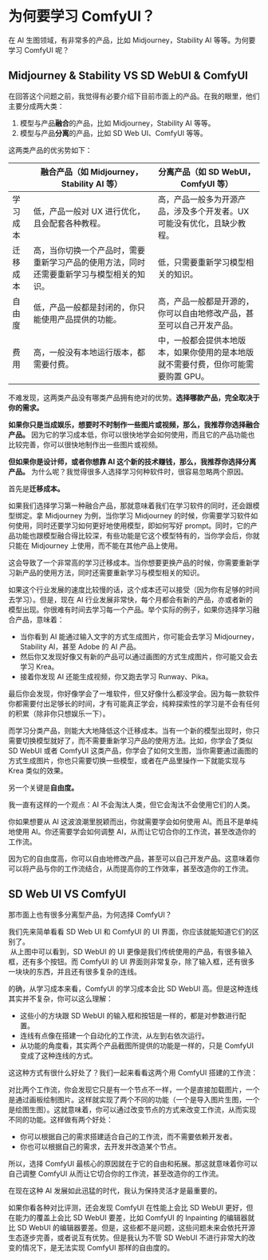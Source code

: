 
# 为何要学习 ComfyUI？

在 AI 生图领域，有非常多的产品，比如 Midjourney，Stability AI 等等。为何要学习 ComfyUI 呢？

## Midjourney & Stability VS SD WebUI & ComfyUI

在回答这个问题之前，我觉得有必要介绍下目前市面上的产品。在我的眼里，他们主要分成两大类：
1. 模型与产品**融合**的产品，比如 Midjourney，Stability AI 等等。
2. 模型与产品**分离**的产品，比如 SD Web UI、ComfyUI 等等。

这两类产品的优劣势如下：

|               | 融合产品（如 Midjourney，Stability AI 等）                                       |  分离产品（如 SD WebUI，ComfyUI 等）                                             |                                                               
|---------------|-------------------------------------------------------------------------------|--------------------------------------------------------------------------------|
| 学习成本       | 低，产品一般对 UX 进行优化，且会配套各种教程。                                       | 高，产品一般多为开源产品，涉及多个开发者。UX 可能没有优化，且缺少教程。                    |
| 迁移成本       | 高，当你切换一个产品时，需要重新学习产品的使用方法，同时还需要重新学习与模型相关的知识。     | 低，只需要重新学习模型相关的知识。                                                   |
| 自由度        | 低，产品一般都是封闭的，你只能使用产品提供的功能。                                     | 高，产品一般都是开源的，你可以自由地修改产品，甚至可以自己开发产品。                       |
| 费用          | 高，一般没有本地运行版本，都需要付费。                                               | 中，一般都会提供本地版本，如果你使用的是本地版就不需要付费，但你可能需要购置 GPU。          |

不难发现，这两类产品没有哪类产品拥有绝对的优势。**选择哪款产品，完全取决于你的需求。**

**如果你只是当成娱乐，想要时不时制作一些图片或视频，那么，我推荐你选择融合产品。** 因为它的学习成本低，你可以很快地学会如何使用，而且它的产品功能也比较完善，你可以很快地制作出一些图片或视频。

**但如果你是设计师，或者你想靠 AI 这个新的技术赚钱，那么，我推荐你选择分离产品。** 为什么呢？我觉得很多人选择学习何种软件时，很容易忽略两个原因。

首先是**迁移成本。**

如果我们选择学习第一种融合产品，那就意味着我们在学习软件的同时，还会跟模型绑定。拿 Midjourney 为例，当你学习 Midjourney 的时候，你需要学习软件如何使用，同时还要学习如何更好地使用模型，即如何写好 prompt。同时，它的产品功能也跟模型融合得比较深，有些功能是它这个模型特有的，当你学会后，你就只能在 Midjourney 上使用，而不能在其他产品上使用。

这会导致了一个非常高的学习迁移成本。当你想要更换产品的时候，你需要重新学习新产品的使用方法，同时还需要重新学习与模型相关的知识。

如果这个行业发展的速度比较慢的话，这个成本还可以接受（因为你有足够的时间去学习）。但是，现在 AI 行业发展非常快，每个月都会有新的产品，亦或者新的模型出现。你很难有时间去学习每一个产品。举个实际的例子，如果你选择学习融合产品，意味着：
* 当你看到 AI 能通过输入文字的方式生成图片，你可能会去学习 Midjourney，Stability AI，甚至 Adobe 的 AI 产品。
* 然后你又发现好像又有新的产品可以通过画图的方式生成图片，你可能又会去学习 Krea。
* 接着你发现 AI 还能生成视频，你又跑去学习 Runway、Pika。

最后你会发现，你好像学会了一堆软件，但又好像什么都没学会。因为每一款软件你都需要付出足够长的时间，才有可能真正学会，纯粹探索性的学习是不会有任何的积累（除非你只想娱乐一下）。

而学习分类产品，则能大大地降低这个迁移成本。当有一个新的模型出现时，你只需要切换模型就好了，而不需要重新学习产品的使用方法。比如，你学会了类似 SD WebUI 或者 ComfyUI 这类产品，你学会了如何文生图，当你需要通过画图的方式生成图片，你也只需要切换一些模型，或者在产品里操作一下就能实现与 Krea 类似的效果。

另一个关键是**自由度。**

我一直有这样的一个观点：AI 不会淘汰人类，但它会淘汰不会使用它们的人类。

你如果想要从 AI 这波浪潮里脱颖而出，你就需要学会如何使用 AI。而且不是单纯地使用 AI。你还需要学会如何调整 AI，从而让它切合你的工作流，甚至改造你的工作流。

因为它的自由度高，你可以自由地修改产品，甚至可以自己开发产品。这意味着你可以将产品与你的工作流结合，从而提高你的工作效率，甚至改造你的工作流。

## SD Web UI VS ComfyUI

那市面上也有很多分离型产品，为何选择 ComfyUI？

我们先来简单看看 SD Web UI 和 ComfyUI 的 UI 界面，你应该就能知道它们的区别了。
<br/>
<PhotoProvider>
  <PhotoView src="/introduction/001.png">
    <img src="/introduction/001.png" alt="" />
  </PhotoView>
</PhotoProvider>
从上图中可以看到，SD WebUI 的 UI 更像是我们传统使用的产品，有很多输入框，还有多个按钮。而 ComfyUI 的 UI 界面则非常复杂，除了输入框，还有很多一块块的东西，并且还有很多复杂的连线。

的确，从学习成本来看，ComfyUI 的学习成本会比 SD WebUI 高。但是这种连线其实并不复杂，你可以这么理解：

* 这些小的方块跟 SD WebUI 的输入框和按钮是一样的，都是对参数进行配置。
* 连线有点像在搭建一个自动化的工作流，从左到右依次运行。
* 从功能的角度看，其实两个产品截图所提供的功能是一样的，只是 ComfyUI 变成了这种连线的方式。

这这种方式有很什么好处了？我们一起来看看这两个用 ComfyUI 搭建的工作流：
<br/>
<PhotoProvider>
  <PhotoView src="/introduction/002.png">
    <img src="/introduction/002.png" alt="" />
  </PhotoView>
</PhotoProvider>

对比两个工作流，你会发现它只是有一个节点不一样，一个是直接加载图片，一个是通过画板绘制图片。这样就实现了两个不同的功能（一个是导入图片生图，一个是绘图生图）。这就意味着，你可以通过改变节点的方式来改变工作流，从而实现不同的功能。这样做有两个好处：

* 你可以根据自己的需求搭建适合自己的工作流，而不需要依赖开发者。
* 你也可以根据自己的需求，去开发并改造某个节点。

所以，选择 ComfyUI 最核心的原因就在于它的自由和拓展。那这就意味着你可以自己调整 ComfyUI 从而让它切合你的工作流，甚至改造你的工作流。

在现在这种 AI 发展如此迅猛的时代，我认为保持灵活才是最重要的。

<Callout emoji="💡">
  如果你看各种对比评测，还会发现 ComfyUI 在性能上会比 SD WebUI 更好，但在能力的覆盖上会比 SD WebUI 要差，比如 ComfyUI 的 Inpainting 的编辑器就比 SD WebUI 的编辑器要差。但是，这些都不是问题，这些问题未来会依托开源生态逐步完善，或者说互有优势。但是我认为不管 SD WebUI 不进行非常大的改变的情况下，是无法实现 ComfyUI 那样的自由度的。
</Callout>

